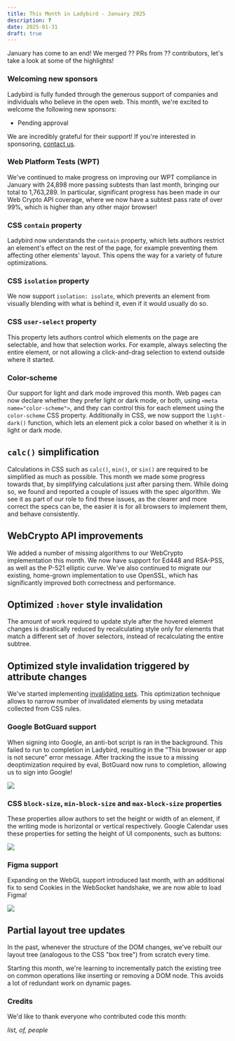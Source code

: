 ```yaml
---
title: This Month in Ladybird - January 2025
description: ?
date: 2025-01-31
draft: true
---
```


January has come to an end! We merged ?? PRs from ?? contributors, let's take a look at some of the highlights!

### Welcoming new sponsors

Ladybird is fully funded through the generous support of companies and individuals who believe in the open web. This month, we're excited to welcome the following new sponsors:

- Pending approval

We are incredibly grateful for their support! If you're interested in sponsoring, [contact us](mailto:contact@ladybird.org).

### Web Platform Tests (WPT)

We've continued to make progress on improving our WPT compliance in January with 24,898 more passing subtests than last month, bringing our total to 1,763,289.
In particular, significant progress has been made in our Web Crypto API coverage, where we now have a subtest pass rate of over 99%, which is higher than any other major browser!

### CSS `contain` property

Ladybird now understands the `contain` property, which lets authors restrict an element's effect on the rest of the page, for example preventing them affecting other elements' layout.
This opens the way for a variety of future optimizations.

### CSS `isolation` property

We now support `isolation: isolate`, which prevents an element from visually blending with what is behind it, even if it would usually do so.

### CSS `user-select` property

This property lets authors control which elements on the page are selectable, and how that selection works.
For example, always selecting the entire element, or not allowing a click-and-drag selection to extend outside where it started.

### Color-scheme

Our support for light and dark mode improved this month.
Web pages can now declare whether they prefer light or dark mode, or both, using `<meta name="color-scheme">`, and they can control this for each element using the `color-scheme` CSS property.
Additionally in CSS, we now support the `light-dark()` function, which lets an element pick a color based on whether it is in light or dark mode.

## `calc()` simplification

Calculations in CSS such as `calc()`, `min()`, or `sin()` are required to be simplified as much as possible.
This month we made some progress towards that, by simplifying calculations just after parsing them.
While doing so, we found and reported a couple of issues with the spec algorithm.
We see it as part of our role to find these issues, as the clearer and more correct the specs can be, the easier it is for all browsers to implement them, and behave consistently.

## WebCrypto API improvements

We added a number of missing algorithms to our WebCrypto implementation this month. We now have support for Ed448 and RSA-PSS, as well as the P-521 elliptic curve.
We've also continued to migrate our existing, home-grown implementation to use OpenSSL, which has significantly improved both correctness and performance.

## Optimized `:hover` style invalidation

The amount of work required to update style after the hovered element changes is drastically reduced by recalculating style only for elements that match a different set of :hover selectors, instead of recalculating the entire subtree.

## Optimized style invalidation triggered by attribute changes

We've started implementing [invalidating sets](https://docs.google.com/document/d/1vEW86DaeVs4uQzNFI5R-_xS9TcS1Cs_EUsHRSgCHGu8/edit?pli=1&tab=t.0#heading=h.xa3ovcncd2vp). This optimization technique allows to narrow number of invalidated elements by using metadata collected from CSS rules.

### Google BotGuard support

When signing into Google, an anti-bot script is ran in the background. This failed to run to completion in Ladybird, resulting in the "This browser or app is not secure" error message.
After tracking the issue to a missing deoptimization required by eval, BotGuard now runs to completion, allowing us to sign into Google!

![](/assets/img/newsletter-jan-2025-google-calendar-before-block-size.png)

### CSS `block-size`, `min-block-size` and `max-block-size` properties

These properties allow authors to set the height or width of an element, if the writing mode is horizontal or vertical respectively.
Google Calendar uses these properties for setting the height of UI components, such as buttons:

![](/assets/img/newsletter-jan-2025-google-calendar-after-block-size.png)

### Figma support

Expanding on the WebGL support introduced last month, with an additional fix to send Cookies in the WebSocket handshake,
we are now able to load Figma!

![](/assets/img/newsletter-jan-2025-figma.png)

## Partial layout tree updates

In the past, whenever the structure of the DOM changes, we've rebuilt our layout tree (analogous to the CSS "box tree") from scratch every time.

Starting this month, we're learning to incrementally patch the existing tree on common operations like inserting or removing a DOM node. This avoids a lot of redundant work on dynamic pages.

### Credits

We'd like to thank everyone who contributed code this month:

_list, of, people_
